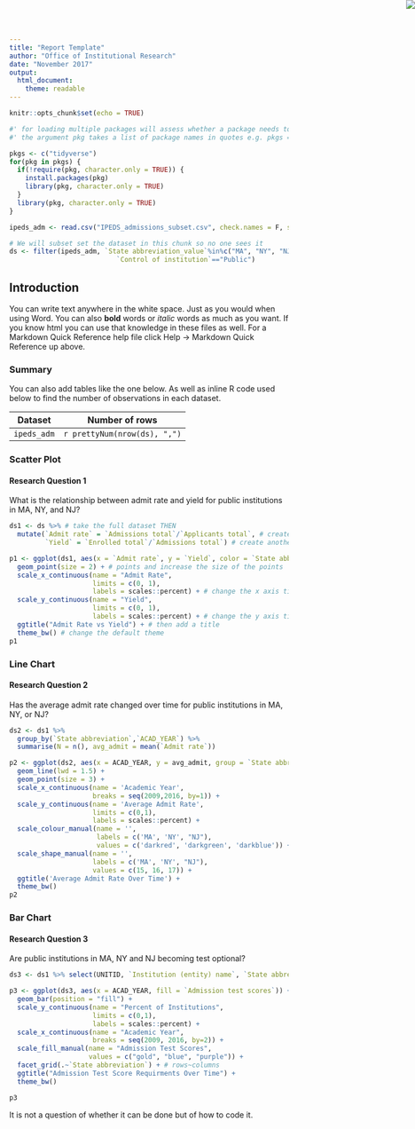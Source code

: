 ```yaml
---
title: "Report Template"
author: "Office of Institutional Research"
date: "November 2017"
output: 
  html_document: 
    theme: readable
---
```

<img src="school_logo.png" style="position:absolute;top:0px;right:0px;" />

```r
knitr::opts_chunk$set(echo = TRUE)

#' for loading multiple packages will assess whether a package needs to be installed before loading
#' the argument pkg takes a list of package names in quotes e.g. pkgs = c("dplyr","tidyr")

pkgs <- c("tidyverse")
for(pkg in pkgs) {
  if(!require(pkg, character.only = TRUE)) {
    install.packages(pkg)
    library(pkg, character.only = TRUE)
  }
  library(pkg, character.only = TRUE)
}

ipeds_adm <- read.csv("IPEDS_admissions_subset.csv", check.names = F, stringsAsFactors = F)

# We will subset set the dataset in this chunk so no one sees it
ds <- filter(ipeds_adm, `State abbreviation_value`%in%c("MA", "NY", "NJ"),
                           `Control of institution`=="Public")
```

## Introduction

You can write text anywhere in the white space. Just as you would when using Word. You can also **bold** words or *italic* words as much as you want. If you know html you can use that knowledge in these files as well. For a Markdown Quick Reference help file click Help -> Markdown Quick Reference up above.  

### Summary

You can also add tables like the one below. As well as inline R code used below to find the number of observations in each dataset. 

Dataset       | Number of rows
------------- | -------------
  ```ipeds_adm```  | `r prettyNum(nrow(ds), ",")`

### Scatter Plot

#### Research Question 1
What is the relationship between admit rate and yield for public institutions in MA, NY, and NJ?
  
```r
ds1 <- ds %>% # take the full dataset THEN
  mutate(`Admit rate` = `Admissions total`/`Applicants total`, # create a new variable called Admit rate calculated as admitted total over applicants total
         `Yield` = `Enrolled total`/`Admissions total`) # create another new variable called Yield calculated as enrolled total over admitted total

p1 <- ggplot(ds1, aes(x = `Admit rate`, y = `Yield`, color = `State abbreviation`)) + # create the coordinate plane mapping Admit rate to the x axis and Yield to the y axis, and State to color then ADD
  geom_point(size = 2) + # points and increase the size of the points
  scale_x_continuous(name = "Admit Rate", 
                     limits = c(0, 1), 
                     labels = scales::percent) + # change the x axis title and limits to start the graph at zero
  scale_y_continuous(name = "Yield", 
                     limits = c(0, 1), 
                     labels = scales::percent) + # change the y axis title and limits to start the graph at zero
  ggtitle("Admit Rate vs Yield") + # then add a title
  theme_bw() # change the default theme
p1
```

### Line Chart

#### Research Question 2
Has the average admit rate changed over time for public institutions in MA, NY, or NJ?
```r
ds2 <- ds1 %>% 
  group_by(`State abbreviation`,`ACAD_YEAR`) %>% 
  summarise(N = n(), avg_admit = mean(`Admit rate`))

p2 <- ggplot(ds2, aes(x = ACAD_YEAR, y = avg_admit, group = `State abbreviation`, color = `State abbreviation`, shape = `State abbreviation`)) + 
  geom_line(lwd = 1.5) + 
  geom_point(size = 3) + 
  scale_x_continuous(name = 'Academic Year', 
                     breaks = seq(2009,2016, by=1)) + 
  scale_y_continuous(name = 'Average Admit Rate',
                     limits = c(0,1),
                     labels = scales::percent) + 
  scale_colour_manual(name = '', 
                      labels = c('MA', 'NY', "NJ"), 
                      values = c('darkred', 'darkgreen', 'darkblue')) +
  scale_shape_manual(name = '', 
                     labels = c('MA', 'NY', "NJ"), 
                     values = c(15, 16, 17)) +
  ggtitle('Average Admit Rate Over Time') + 
  theme_bw()
p2
```

### Bar Chart

#### Research Question 3
Are public institutions in MA, NY and NJ becoming test optional?

```r
ds3 <- ds1 %>% select(UNITID, `Institution (entity) name`, `State abbreviation`, `Admission test scores`, ACAD_YEAR)

p3 <- ggplot(ds3, aes(x = ACAD_YEAR, fill = `Admission test scores`)) +
  geom_bar(position = "fill") + 
  scale_y_continuous(name = "Percent of Institutions",
                     limits = c(0,1),
                     labels = scales::percent) + 
  scale_x_continuous(name = "Academic Year", 
                     breaks = seq(2009, 2016, by=2)) + 
  scale_fill_manual(name = "Admission Test Scores",
                    values = c("gold", "blue", "purple")) +
  facet_grid(.~`State abbreviation`) + # rows~columns
  ggtitle("Admission Test Score Requirments Over Time") + 
  theme_bw()

p3
```

It is not a question of whether it can be done but of how to code it.
